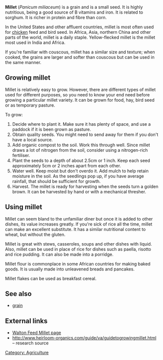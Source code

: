 '''Millet''' (''Panicum miliaceum'') is a grain and is a small seed. It is highly nutritious, being a good source of B vitamins and iron. It is related to sorghum. It is richer in protein and fibre than corn.

In the United States and other affluent countries, millet is most often used for [[chicken]] feed and bird seed. In Africa, Asia, northern China and other parts of the world, millet is a daily staple. Yellow-flecked millet is the millet most used in India and Africa.

If you're familiar with couscous, millet has a similar size and texture; when cooked, the grains are larger and softer than couscous but can be used in the same manner.

== Growing millet ==
Millet is relatively easy to grow. However, there are different types of millet used for different purposes, so you need to know your end need before growing a particular millet variety. It can be grown for food, hay, bird seed or as temporary pasture.

To grow:

# Decide where to plant it. Make sure it has plenty of space, and use a paddock if it is been grown as pasture.
# Obtain quality seeds. You might need to send away for them if you don't have a local source.
# Add organic compost to the soil. Work this through well. Since millet draws a lot of nitrogen from the soil, consider using a nitrogen-rich fertiliser.
# Plant the seeds to a depth of about 2.5cm or 1 inch. Keep each seed approximately 5cm or 2 inches apart from each other.
# Water well. Keep moist but don't overdo it. Add mulch to help retain moisture in the soil. As the seedlings pop up, if you have average rainfall, that should be sufficient for growth.
# Harvest. The millet is ready for harvesting when the seeds turn a golden brown. It can be harvested by hand or with a mechanical thresher.

== Using millet ==

Millet can seem bland to the unfamiliar diner but once it is added to other dishes, its value increases greatly. If you're sick of rice all the time, millet can make an excellent substitute. It has a similar nutritional content to wheat, but without the gluten.

Millet is great with stews, casseroles, soups and other dishes with liquid. Also, millet can be used in place of rice for dishes such as paella, risotto and rice pudding. It can also be made into a porridge.

Millet flour is commonplace in some African countries for making baked goods. It is usually made into unleavened breads and pancakes.

Millet flakes can be used as breakfast cereal.

== See also ==
*[[grain]]

== External links ==
*[http://waltonfeed.com/self/millet.html Walton Feed Millet page]
* http://www.heirloom-organics.com/guide/va/guidetogrowingmillet.html – research source

{{Lang|[[Uwele|Kiswahili]] - [[Millet|English]]}}

[[Category: Agriculture]]